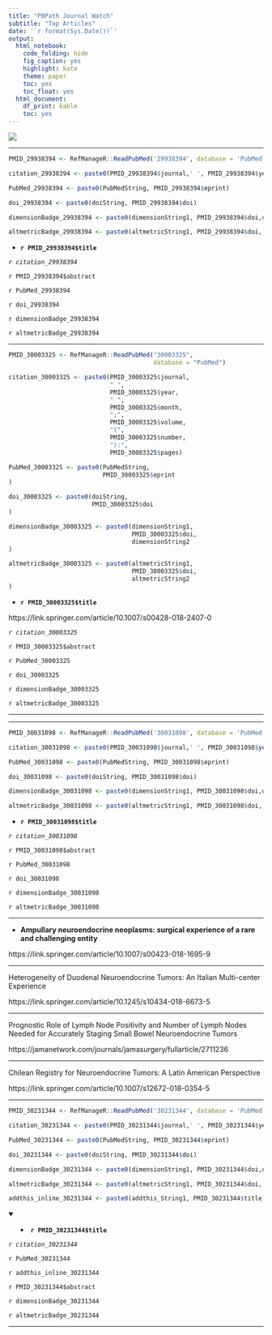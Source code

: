 ```yaml
---
title: "PBPath Journal Watch"
subtitle: "Top Articles"
date: '`r format(Sys.Date())`'
output: 
  html_notebook: 
    code_folding: hide
    fig_caption: yes
    highlight: kate
    theme: paper
    toc: yes
    toc_float: yes
  html_document: 
    df_print: kable
    toc: yes
---
```


[![](http://pbpath.org/wp-content/uploads/2017/05/cropped-PBP_header_logo_vector_lighter-1.jpg)](http://pbpath.org/)

---

```r

PMID_29938394 <- RefManageR::ReadPubMed('29938394', database = 'PubMed')

citation_29938394 <- paste0(PMID_29938394$journal,' ', PMID_29938394$year, ' ', PMID_29938394$month,';', PMID_29938394$volume,'(', PMID_29938394$number,'):', PMID_29938394$pages)

PubMed_29938394 <- paste0(PubMedString, PMID_29938394$eprint)

doi_29938394 <- paste0(doiString, PMID_29938394$doi)

dimensionBadge_29938394 <- paste0(dimensionString1, PMID_29938394$doi,dimensionString2)

altmetricBadge_29938394 <- paste0(altmetricString1, PMID_29938394$doi, altmetricString2 )

```

- **`r PMID_29938394$title`**

*`r citation_29938394`*

`r PMID_29938394$abstract`

`r PubMed_29938394`

`r doi_29938394`

`r dimensionBadge_29938394`

`r altmetricBadge_29938394`

---


```r
PMID_30003325 <- RefManageR::ReadPubMed("30003325",
                                        database = "PubMed")

citation_30003325 <- paste0(PMID_30003325$journal,
                            " ",
                            PMID_30003325$year,
                            " ",
                            PMID_30003325$month,
                            ";",
                            PMID_30003325$volume,
                            "(",
                            PMID_30003325$number,
                            "):",
                            PMID_30003325$pages)

PubMed_30003325 <- paste0(PubMedString,
                          PMID_30003325$eprint
)

doi_30003325 <- paste0(doiString,
                       PMID_30003325$doi
)

dimensionBadge_30003325 <- paste0(dimensionString1,
                                  PMID_30003325$doi,
                                  dimensionString2
)

altmetricBadge_30003325 <- paste0(altmetricString1,
                                  PMID_30003325$doi,
                                  altmetricString2
)
```


- **`r PMID_30003325$title`**

https://link.springer.com/article/10.1007/s00428-018-2407-0

*`r citation_30003325`*

`r PMID_30003325$abstract`

`r PubMed_30003325`

`r doi_30003325`

`r dimensionBadge_30003325`

`r altmetricBadge_30003325`


---


---

```r

PMID_30031098 <- RefManageR::ReadPubMed('30031098', database = 'PubMed')

citation_30031098 <- paste0(PMID_30031098$journal,' ', PMID_30031098$year, ' ', PMID_30031098$month,';', PMID_30031098$volume,'(', PMID_30031098$number,'):', PMID_30031098$pages)

PubMed_30031098 <- paste0(PubMedString, PMID_30031098$eprint)

doi_30031098 <- paste0(doiString, PMID_30031098$doi)

dimensionBadge_30031098 <- paste0(dimensionString1, PMID_30031098$doi,dimensionString2)

altmetricBadge_30031098 <- paste0(altmetricString1, PMID_30031098$doi, altmetricString2 )

```

- **`r PMID_30031098$title`**

*`r citation_30031098`*

`r PMID_30031098$abstract`

`r PubMed_30031098`

`r doi_30031098`

`r dimensionBadge_30031098`

`r altmetricBadge_30031098`

---



- **Ampullary neuroendocrine neoplasms: surgical experience of a rare and challenging entity**

https://link.springer.com/article/10.1007/s00423-018-1695-9

---


Heterogeneity of Duodenal Neuroendocrine Tumors: An Italian Multi-center Experience

https://link.springer.com/article/10.1245/s10434-018-6673-5

---


Prognostic Role of Lymph Node Positivity and Number of Lymph Nodes Needed for Accurately Staging Small Bowel Neuroendocrine Tumors

https://jamanetwork.com/journals/jamasurgery/fullarticle/2711236


---


Chilean Registry for Neuroendocrine Tumors: A Latin American Perspective

https://link.springer.com/article/10.1007/s12672-018-0354-5


---

```r

PMID_30231344 <- RefManageR::ReadPubMed('30231344', database = 'PubMed')

citation_30231344 <- paste0(PMID_30231344$journal,' ', PMID_30231344$year, ' ', PMID_30231344$month,';', PMID_30231344$volume,'(', PMID_30231344$number,'):', PMID_30231344$pages)

PubMed_30231344 <- paste0(PubMedString, PMID_30231344$eprint)

doi_30231344 <- paste0(doiString, PMID_30231344$doi)

dimensionBadge_30231344 <- paste0(dimensionString1, PMID_30231344$doi,dimensionString2)

altmetricBadge_30231344 <- paste0(altmetricString1, PMID_30231344$doi, altmetricString2 )

addthis_inline_30231344 <- paste0(addthis_String1, PMID_30231344$title , " PMID: 30231344 " , addthis_String2)

```

<details open> <summary>
- **`r PMID_30231344$title`**
</summary> 

*`r citation_30231344`*

`r PubMed_30231344`

`r addthis_inline_30231344`

`r PMID_30231344$abstract`

<!-- `r doi_30231344` -->

`r dimensionBadge_30231344`

`r altmetricBadge_30231344`

</details>

---
